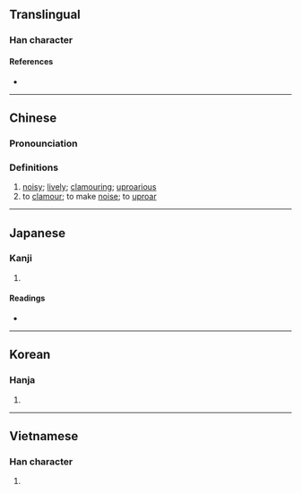 {{also|吅}}
==Translingual==

===Han character===
{{Han char|rn=30|rad=口|as=09|sn=12|four=63016|canj=RJMM|ids=⿰口宣}}

====References====
* {{Han ref|kx=0200.030|dkj=03976|dj=0421.180|hdz=10662.020|uh=55A7|ud=21927|bh=B3D9|bd=46041}}

----
==Chinese==
{{Han etym}}

===Pronounciation===
{{zh-forms|alt=諠}}
{{zh-pron|
|m=xuān
|c=hyun1
|cat=a,v
}}

===Definitions===
{{zh-hanzi}}

# [[noisy]]; [[lively]]; [[clamouring]]; [[uproarious]]
# to [[clamour]]; to make [[noise]]; to [[uproar]]

----

==Japanese==

===Kanji===
{{ja-kanji|grade=n|rs=口09}}

# {{defn|lang=ja|sort=口09}}

====Readings====
* {{ja-readings|goon=[[こん]] (kon)|kanon=[[けん]] (ken)|kun=[[かまびすし]] (kamabisushi), [[やかましい]] (yakamashii)}}

----

==Korean==

===Hanja===
{{ko-hanja|hangeul=훤|rv=hwon|mr=hwŏn}}

# {{defn|lang=ko|sort=口09}}

----

==Vietnamese==

===Han character===
{{vi-hantu|huyên|rs=口09}}

# {{defn|vi}}